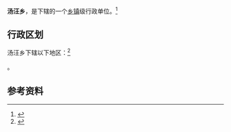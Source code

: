 {{中国乡级行政区|32/10/02/200/000}}

'''汤汪乡'''，是{{PRC admin/fullname|32/10/02/200/000|3}}下辖的一个[[乡镇|乡镇]]级行政单位。<ref>{{PRC admin/ref sgc|{{PRC admin/parent|32/10/02/200/000}}}}</ref>

== 行政区划 ==

汤汪乡下辖以下地区：<ref>{{PRC admin/ref sgc|32/10/02/200/000}}</ref>

{{PRC admin/children|32/10/02/200/000}}。

== 参考资料 ==

{{reflist}}

{{行政区划小作品}}
{{PRC admin/navcat|32/10/02/200/000}}